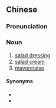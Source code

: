 ==Chinese==
{{zh-forms|s=沙拉酱|type=21}}

===Pronunciation===
{{zh-pron
|m=shālājiàng
|cat=n
}}

===Noun===
{{zh-noun}}

# [[salad dressing]]
# [[salad cream]]
# [[mayonnaise]]

====Synonyms====
* {{zh-l|蛋黃醬}}
* {{zh-l|美乃滋}}

{{zh-cat|Sauces}}